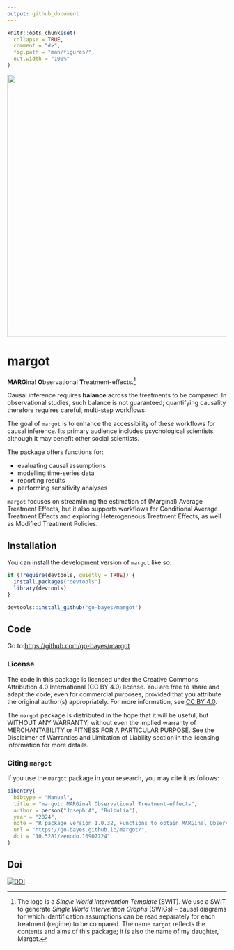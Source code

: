 ```yaml
---
output: github_document
---
```


<!-- README.md is generated from README.Rmd. Please edit that file -->

```r
knitr::opts_chunk$set(
  collapse = TRUE,
  comment = "#>",
  fig.path = "man/figures/",
  out.width = "100%"
)
```


<!-- ```{r, include = FALSE} -->
<!-- library(here) -->
<!-- # GitHub pages -->
<!-- file.create("docs/.nojekyll", showWarnings = FALSE) -->
<!-- ``` -->


<!-- badges: start -->
<img src="man/figures/margot.png" width = 600>

<!-- badges: end -->


<!-- badges: end -->

# margot

**MARG**inal **O**bservational **T**reatment-effects.[^1]

Causal inference requires **balance** across the treatments to be
compared. In observational studies, such balance is not guaranteed;
quantifying causality therefore requires careful, multi-step workflows.

The goal of `margot` is to enhance the accessibility of these workflows
for causal inference. Its primary audience includes psychological
scientists, although it may benefit other social scientists.

The package offers functions for:

- evaluating causal assumptions
- modelling time-series data
- reporting results
- performing sensitivity analyses

`margot` focuses on streamlining the estimation of (Marginal) Average
Treatment Effects, but it also supports workflows for Conditional
Average Treatment Effects and exploring Heterogeneous Treatment Effects, as well as Modified
Treatment Policies.

## Installation

You can install the development version of `margot` like so:

``` r
if (!require(devtools, quietly = TRUE)) {
  install.packages("devtools")
  library(devtools)
}

devtools::install_github("go-bayes/margot")
```


## Code

Go to:<https://github.com/go-bayes/margot>

### License

The code in this package is licensed under the Creative Commons Attribution 4.0 International (CC BY 4.0) license. You are free to share and adapt the code, even for commercial purposes, provided that you attribute the original author(s) appropriately. For more information, see [CC BY 4.0](https://creativecommons.org/licenses/by/4.0/legalcode).

The `margot` package is distributed in the hope that it will be useful, but WITHOUT ANY WARRANTY; without even the implied warranty of MERCHANTABILITY or FITNESS FOR A PARTICULAR PURPOSE. See the Disclaimer of Warranties and Limitation of Liability section in the licensing information for more details.

### Citing `margot`

If you use the `margot` package in your research, you may cite it as follows:

```r
bibentry(
  bibtype = "Manual",
  title = "margot: MARGinal Observational Treatment-effects",
  author = person("Joseph A", "Bulbulia"),
  year = "2024",
  note = "R package version 1.0.32, Functions to obtain MARGinal Observational Treatment-effects from observational data.",
  url = "https://go-bayes.github.io/margot/",
  doi = "10.5281/zenodo.10907724"
)
``` 

## Doi

[![DOI](https://zenodo.org/badge/766117235.svg)](https://zenodo.org/doi/10.5281/zenodo.10907723)

[^1]: The logo is a *Single World Intervention Template* (SWIT). We use
    a SWIT to generate *Single World Intervention Graphs* (SWIGs) –
    causal diagrams for which identification assumptions can be read
    separately for each treatment (regime) to be compared. The name
    `margot` reflects the contents and aims of this package; it is also
    the name of my daughter, Margot.

